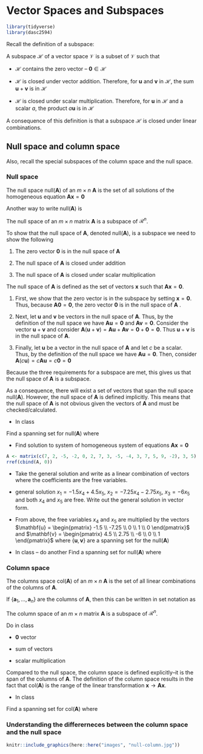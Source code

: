 #  Vector Spaces and Subspaces

```r
library(tidyverse)
library(dasc2594)
```

Recall the definition of a subspace:

::: {.definition}
A subspace $\mathcal{H}$ of a vector space $\mathcal{V}$ is a subset of $\mathcal{V}$ such that

* $\mathcal{H}$ contains the zero vector -- $\mathbf{0} \in \mathcal{H}$

* $\mathcal{H}$ is closed under vector addition. Therefore, for $\mathbf{u}$ and $\mathbf{v}$ in $\mathcal{H}$, the sum $\mathbf{u} + \mathbf{v}$ is in $\mathcal{H}$

* $\mathcal{H}$ is closed under scalar multiplication. Therefore, for $\mathbf{u}$ in $\mathcal{H}$ and a scalar $a$, the product $a \mathbf{u}$ is in $\mathcal{H}$
:::

A consequence of this definition is that a subspace $\mathcal{H}$ is closed under linear combinations. 


## Null space and column space

Also, recall the special subspaces of the column space and the null space. 


### Null space

::: {.definition}
The null space null($\mathbf{A}$) of an $m \times n$ $\mathbf{A}$ is the set of all solutions of the homogeneous equation $\mathbf{A} \mathbf{x} = \mathbf{0}$

Another way to write null($\mathbf{A}$) is 
\begin{align*}
\mbox{null}(\mathbf{A}) = \{\mathbf{x} : \mathbf{x} \in \mathcal{R}^n \mbox{ and } \mathbf{A} \mathbf{x} = \mathbf{0} \}
\end{align*}
:::



:::{.theorem}
The null space of an $m \times n$ matrix $\mathbf{A}$ is a subspace of $\mathcal{R}^n$.
:::



:::{.proof}
To show that the null space of $\mathbf{A}$, denoted null($\mathbf{A})$, is a subspace we need to show the following

1) The zero vector $\mathbf{0}$ is in the null space of $\mathbf{A}$

2) The null space of $\mathbf{A}$ is closed under addition

3) The null space of $\mathbf{A}$ is closed under scalar multiplication

The null space of $\mathbf{A}$ is defined as the set of vectors $\mathbf{x}$ such that $\mathbf{A} \mathbf{x} = \mathbf{0}$. 

1) First, we show that the zero vector is in the subspace by setting $\mathbf{x} = \mathbf{0}$. Thus, because $\mathbf{A} \mathbf{0} = \mathbf{0}$, the zero vector $\mathbf{0}$ is in the null space of $\mathbf{A}$ .

2) Next, let $\mathbf{u}$ and $\mathbf{v}$ be vectors in the null space of $\mathbf{A}$. Thus, by the definition of the null space we have $\mathbf{A} \mathbf{u} = \mathbf{0}$ and $\mathbf{A} \mathbf{v} = \mathbf{0}$. Consider the vector $\mathbf{u} + \mathbf{v}$ and consider $\mathbf{A} (\mathbf{u} + \mathbf{v}) = \mathbf{A} \mathbf{u} + \mathbf{A} \mathbf{v} = \mathbf{0} + \mathbf{0} = \mathbf{0}$. Thus $\mathbf{u} + \mathbf{v}$ is in the null space of $\mathbf{A}$.

3) Finally, let $\mathbf{u}$ be a vector in the null space of $\mathbf{A}$ and let $c$ be a scalar. Thus, by the definition of the null space we have $\mathbf{A} \mathbf{u} = \mathbf{0}$. Then, consider $\mathbf{A} (c \mathbf{u}) = c \mathbf{A} \mathbf{u} = c \mathbf{0} = \mathbf{0}$

Because the three requirements for a subspace are met, this gives us that the null space of $\mathbf{A}$ is a subspace.
:::


As a consequence, there will exist a set of vectors that span the null space null($\mathbf{A}$). However, the null space of $\mathbf{A}$ is defined implicitly. This means that the null space of $\mathbf{A}$ is not obvious given the vectors of $\mathbf{A}$ and must be checked/calculated.

:::{.example}
* In class

Find a spanning set for null($\mathbf{A}$) where

\begin{align*}
\mathbf{A} = \begin{pmatrix} 7 & -2 & 7 & -4 & 5 \\ 2 & 0 & 3 & 3 & 9 \\ -5 & 2 & -5 & 7 & -2 \end{pmatrix}
\end{align*}

* Find solution to system of homogeneous system of equations $\mathbf{A} \mathbf{x} = \mathbf{0}$

```r
A <- matrix(c(7, 2, -5, -2, 0, 2, 7, 3, -5, -4, 3, 7, 5, 9, -2), 3, 5)
rref(cbind(A, 0))
```

* Take the general solution and write as a linear combination of vectors where the coefficients are the free variables.

* general solution $x_1 = -1.5 x_4 + 4.5 x_5$, $x_2 = -7.25 x_4 - 2.75 x_5$, $x_3 = -6 x_5$ and both $x_4$ and $x_5$ are free. Write out the general solution in vector form.

\begin{align*}
\begin{pmatrix} x_1 \\ x_2 \\ x_3 \\ x_4 \\ x_5 \end{pmatrix} = \begin{pmatrix} -1.5 x_4 + 4.5 x_5\\ -7.25 x_4 - 2.75 x_5 \\ -6 x_5 \\ x_4 \\ x_5 \end{pmatrix} = x_4 \begin{pmatrix} -1.5 \\ -7.25 \\ 0 \\ 1 \\ 0 \end{pmatrix} + x_5 \begin{pmatrix} 4.5 \\ 2.75 \\ -6 \\ 0 \\ 1 \end{pmatrix}
\end{align*}

* From above, the free variables $x_4$ and $x_5$ are multiplied by the vectors $\mathbf{u} =  \begin{pmatrix} -1.5 \\ -7.25 \\ 0 \\ 1 \\ 0 \end{pmatrix}$ and $\mathbf{v} = \begin{pmatrix} 4.5 \\ 2.75 \\ -6 \\ 0 \\ 1 \end{pmatrix}$ where $\{ \mathbf{u}, \mathbf{v} \}$ are a spanning set for the null($\mathbf{A}$)

:::

:::{.example}
* In class -- do another
Find a spanning set for null($\mathbf{A}$) where

:::



### Column space

::: {.definition}
The columns space col($\mathbf{A}$) of an $m \times n$ $\mathbf{A}$ is the set of all linear combinations of the columns of $\mathbf{A}$. 

If $\{ \mathbf{a}_1, \ldots, \mathbf{a}_n\}$ are the columns of $\mathbf{A}$, then 
\begin{align*}
\mbox{col}(\mathbf{A}) = \mbox{span}(\mathbf{A})
\end{align*}
this can be written in set notation as 
\begin{align*}
\mbox{col}(\mathbf{A}) = \{ \mathbf{b} : \mathbf{A} \mathbf{x} = \mathbf{b} \mbox{ for some } $\mathbf{x} \in \mathcal{R}^n \}
\end{align*}
:::

:::{.theorem}
The column space of an $m \times n$ matrix $\mathbf{A}$ is a subspace of $\mathcal{R}^n$.
:::

:::{.proof}
Do in class

* $\mathbf{0}$ vector

* sum of vectors

* scalar multiplication
:::


Compared to the null space, the column space is defined explicitly--it is the span of the columns of $\mathbf{A}$. The definition of the column space results in the fact that col($\mathbf{A}$) is the range of the linear transformation $\mathbf{x} \rightarrow \mathbf{A} \mathbf{x}$.

:::{.example}
* In class

Find a spanning set for col($\mathbf{A}$) where

\begin{align*}
\mathbf{A} = \begin{pmatrix} 6 & 0 & 4 \\ 5 & -1 & -9 \\ -4 & 7 & 4 \\ 6 & 2 & 9 \end{pmatrix}
\end{align*}
:::


### Understanding the differerneces between the column space and the null space

```r
knitr::include_graphics(here::here("images", "null-column.jpg"))
```












